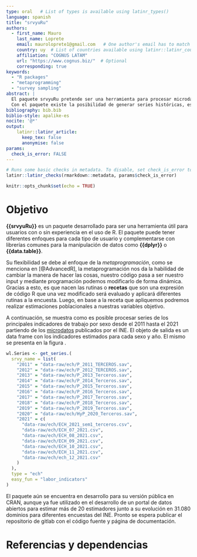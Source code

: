 ```yaml
---
type: oral   # List of types is available using latinr_types()
language: spanish
title: "srvyuRu"
authors:
  - first_name: Mauro
    last_name: Loprete
    email: mauroloprete1@gmail.com   # One author's email has to match the email registered in EasyChair.
    country: uy  # List of countries available using latinr::latinr_countries()
    affiliation: "COGNUS LATAM"
    url: "https://www.cognus.biz/"  # Optional 
    corresponding: true
keywords: 
  - "R packages"
  - "metaprogramming"
  - "survey sampling"
abstract: |
  El paquete srvyuRu pretende ser una herramienta para procesar microdatos de encuestas del Instituto Nacional de Estadística de Uruguay (INE), tanto para personas cercanas al lenguage R, como usuarios de diferentes paquetes estadísticos, como SPSS.
  Con el paquete existe la posibilidad de generar series históricas, estimar dominios de indicadores preestablecidos, crear nuestras propias variables dentro del mismo ecosistema y realizar sus estimaciones poblacionales, utilizando código R o mediante una interfaz interactiva.
bibliography: bib.bib
biblio-style: apalike-es
nocite: '@*'  
output: 
    latinr::latinr_article:
      keep_tex: false
      anonymise: false
params: 
  check_is_error: FALSE
---
```



```r
# Runs some basic checks in metadata. To disable, set check_is_error to FALSE
latinr::latinr_checks(rmarkdown::metadata, params$check_is_error)
```


```r
knitr::opts_chunk$set(echo = TRUE)
```

# Objetivo

**{{srvyuRu}}** es un paquete desarrollado para ser una herramienta útil para usuarios con o sin experiencia en el uso de
R. El paquete puede tener diferentes enfoques para cada tipo de usuario y complementarse con librerías comunes para la
manipulación de datos como **{{dplyr}}** o **{{data.table}}**.

Su flexibilidad se debe al enfoque de la *metaprogramación*, como se menciona en [@AdvancedR], la
metaprogramación nos da la habilidad de cambiar la manera de hacer las cosas, nuestro código pasa a ser nuestro input y
mediante programación podemos modificarlo de forma dinámica. Gracias a esto, es que nacen las rutinas o **recetas** que son
una expresión de código R que una vez modificado será evaluado y aplicará diferentes rutinas a la encuesta.
Luego, en base a la receta que apliquemos podremos realizar estimaciones poblacionales a nuestras variables objetivo.

A continuación, se muestra como es posible procesar series de los principales indicadores de trabajo por sexo desde el 2011 hasta el 2021 partiendo de los [microdatos](https://www.ine.gub.uy/web/guest/encuesta-continua-de-hogares1) publicados por el INE.
El objeto de salida es un data frame con los indicadores estimados para cada sexo y año. El mismo se presenta en la figura \ref{fig:tabla}.

```r
wl.Series <- get_series.(
  srvy_name = list(
    "2011" = "data-raw/ech/P_2011_TERCEROS.sav",
    "2012" = "data-raw/ech/P_2012_TERCEROS.sav",
    "2013" = "data-raw/ech/P_2013_Terceros.sav",
    "2014" = "data-raw/ech/P_2014_Terceros.sav",
    "2015" = "data-raw/ech/P_2015_Terceros.sav",
    "2016" = "data-raw/ech/P_2016_Terceros.sav",
    "2017" = "data-raw/ech/P_2017_Terceros.sav",
    "2018" = "data-raw/ech/P_2018_Terceros.sav",
    "2019" = "data-raw/ech/P_2019_Terceros.sav",
    "2020" = "data-raw/ech/HyP_2020_Terceros.sav",
    "2021" = c(
      "data-raw/ech/ECH_2021_sem1_terceros.csv",
      "data-raw/ech/ECH_07_2021.csv",
      "data-raw/ech/ECH_08_2021.csv",
      "data-raw/ech/ECH_09_2021.csv",
      "data-raw/ech/ECH_10_2021.csv",
      "data-raw/ech/ECH_11_2021.csv",
      "data-raw/ech/ech_12_2021.csv"
    )
  ),
  type = "ech"
  easy_fun = "labor_indicators"
)
```

\begin{figure}[htb]
\centering
\includegraphics[width=0.8\textwidth]{tabla.png}
\caption{Tabla de indicadores de trabajo por sexo, obtenidos con srvyuRu.}
\label{fig:tabla}
\end{figure}

El paquete aún se encuentra en desarrollo para su versión pública en CRAN, aunque ya fue utilizado en el desarrollo de un portal de datos abiertos para estimar más de 20 estimadores junto a su evolución en 31.080 dominios para
diferentes encuestas del INE. Pronto se espera publicar el repositorio de gitlab con el código fuente y página de documentación.

\newpage

# Referencias y dependencias

<div id="refs"></div>


